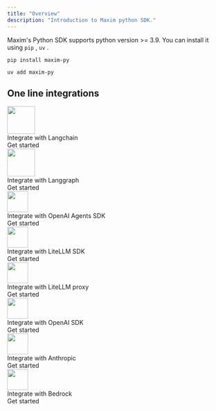```yaml
---
title: "Overview"
description: "Introduction to Maxim python SDK."
---
```


Maxim's Python SDK supports python version \>= 3.9. You can install it using `pip` , `uv` .

<CodeGroup>

```pip pip
pip install maxim-py
```


```uv uv
uv add maxim-py
```

</CodeGroup>

## One line integrations

<CardGroup cols="3">

<Card href="/sdk/python/integrations/langchain/langchain">
    <div className="flex flex-col items-start cursor-pointer group pb-[10px] h-full">
        <img height="64" width="64" noZoom src="/images/langchain-logo.png" />
        <div className="text-lg font-bold mt-2">Integrate with Langchain</div>
        <div className="flex flex-row gap-2 items-center pt-10 mt-auto">
            <div className="">Get started </div>
            <div className="transform transition-transform duration-100 group-hover:translate-x-[2px]" ><Icon icon="arrow-right" /></div>
        </div>
    </div>
</Card>

<Card href="/sdk/python/integrations/langgraph/langgraph">
    <div className="flex flex-col items-start cursor-pointer group pb-[10px] h-full">
        <img height="64" width="64" noZoom src="/images/langgraph-logo.png" />
        <div className="text-lg font-bold mt-2">Integrate with Langgraph</div>
        <div className="flex flex-row gap-2 items-center pt-10 mt-auto">
            <div className="  ">Get started </div>
            <div className="transform transition-transform duration-100 group-hover:translate-x-[2px]" ><Icon icon="arrow-right" /></div>
        </div>
    </div>
</Card>

<Card href="/sdk/python/integrations/openai/agents-sdk">
    <div className="flex flex-col items-start cursor-pointer group pb-[10px]">
        <img className="pt-1" height="48" width="48" noZoom src="/images/openai-logo.webp" />
        <div className="text-lg font-bold mt-4">Integrate with OpenAI Agents SDK</div>
        <div className="flex flex-row gap-2 items-center pt-5 mt-auto">
            <div className="  ">Get started </div>
            <div className="transform transition-transform duration-100 group-hover:translate-x-[2px]" ><Icon icon="arrow-right" /></div>
        </div>
    </div>
</Card>

</CardGroup>

<CardGroup cols="2">
<Card href="/sdk/python/integrations/litellm/litellm-sdk">
    <div className="flex flex-col items-start cursor-pointer group pb-[10px]">
        <img className="pt-1" height="48" width="48" noZoom src="/images/litellm-logo.jpg" />
        <div className="text-lg font-bold mt-4">Integrate with LiteLLM SDK</div>
        <div className="flex flex-row gap-2 items-center pt-5 mt-auto">
            <div className="  ">Get started </div>
            <div className="transform transition-transform duration-100 group-hover:translate-x-[2px]" ><Icon icon="arrow-right" /></div>
        </div>
    </div>            
</Card>
<Card href="/sdk/python/integrations/litellm/litellm-proxy">
    <div className="flex flex-col items-start cursor-pointer group pb-[10px]">
        <img className="pt-1" height="48" width="48" noZoom src="/images/litellm-logo.jpg" />
        <div className="text-lg font-bold mt-4">Integrate with LiteLLM proxy</div>
        <div className="flex flex-row gap-2 items-center pt-5 mt-auto">
            <div className="  ">Get started </div>
            <div className="transform transition-transform duration-100 group-hover:translate-x-[2px]" ><Icon icon="arrow-right" /></div>
        </div>
    </div>            
</Card>
</CardGroup>
<CardGroup cols="3">
    <Card href="/sdk/python/integrations/openai/one-line-integration">
        <div className="flex flex-col items-start cursor-pointer group pb-[10px]">
        <img className="pt-1" height="48" width="48" noZoom src="/images/openai-logo.webp" />
        <div className="text-lg font-bold mt-4">Integrate with OpenAI SDK</div>
        <div className="flex flex-row gap-2 items-center pt-5 mt-auto">
            <div className="  ">Get started </div>
            <div className="transform transition-transform duration-100 group-hover:translate-x-[2px]" ><Icon icon="arrow-right" /></div>
        </div>
    </div>            
    </Card>
    <Card href="https://github.com/maximhq/maxim-cookbooks/blob/main/python/observability-online-eval/anthropic/basic.ipynb">
        <div className="flex flex-col items-start cursor-pointer group pb-[10px]">
            <img className="pt-1" height="48" width="48" noZoom src="/images/anthropic-logo.png" />
            <div className="text-lg font-bold mt-4">Integrate with Anthropic</div>
            <div className="flex flex-row gap-2 items-center pt-5 mt-auto">
                <div className="  ">Get started </div>
                <div className="transform transition-transform duration-100 group-hover:translate-x-[2px]" ><Icon icon="arrow-right" /></div>
            </div>
        </div>            
    </Card>
    <Card href="https://github.com/maximhq/maxim-cookbooks/blob/main/python/observability-online-eval/bedrock/single-line-integration.ipynb"> 
        <div className="flex flex-col items-start cursor-pointer group pb-[10px]">
        <img className="pt-1" height="48" width="48" noZoom src="/images/bedrock-logo.png" />
        <div className="text-lg font-bold mt-4">Integrate with Bedrock</div>
        <div className="flex flex-row gap-2 items-center pt-5 mt-auto">
            <div className="  ">Get started </div>
            <div className="transform transition-transform duration-100 group-hover:translate-x-[2px]" ><Icon icon="arrow-right" /></div>
        </div>
    </div>            
    </Card>
</CardGroup>
